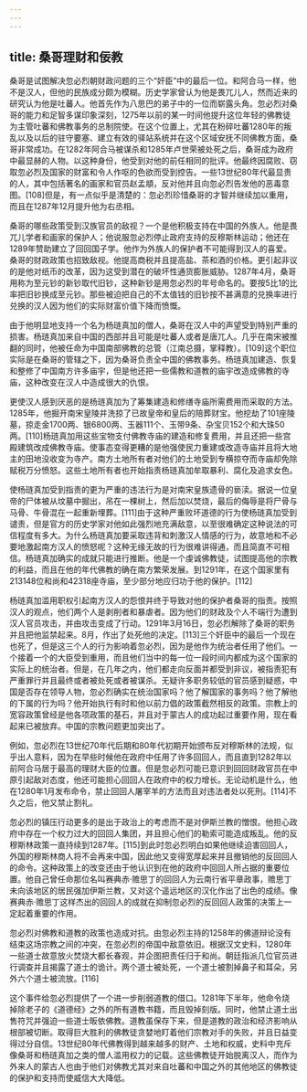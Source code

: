 ```yaml
---
---
---
```

title: 桑哥理财和佞教
---



桑哥是试图解决忽必烈朝财政问题的三个“奸臣”中的最后一位。和阿合马一样，他不是汉人，但他的民族成分颇为模糊。历史学家曾认为他是畏兀儿人，然而近来的研究认为他是吐蕃人。他首先作为八思巴的弟子中的一位而崭露头角。忽必烈对桑哥的能力和足智多谋印象深刻，1275年以前的某一时间他提升这位年轻的佛教徒为主管吐蕃和佛教事务的总制院使。在这个位置上，尤其在粉碎吐蕃1280年的叛乱以及以后的驻守要塞、建立有效的驿站系统并在这个区域安抚不同佛教方面，桑哥非常成功。在1282年阿合马被谋杀和1285年卢世荣被处死之后，桑哥成为政府中最显赫的人物。以这种身份，他受到对他的前任相同的批评。他最终因腐败、窃取忽必烈及国家的财富和令人作呕的色欲而受到控告。一些13世纪80年代最显贵的人，其中包括著名的画家和官员赵孟頫，反对他并且向忽必烈告发他的恶毒意图。[108]但是，有一点似乎是清楚的：忽必烈珍惜桑哥的才智并继续加以重用，而且在1287年12月提升他为右丞相。

桑哥的哪些政策受到汉族官员的敌视？一个是他积极支持在中国的外族人。他是畏兀儿学者和画家的保护人；他说服忽必烈停止政府支持的反穆斯林运动；他还在1289年赞助建立了回回国子学。他作为外族人的保护者不可能得到汉人的喜爱。桑哥的财政政策也招致敌视。他提高商税并且提高盐、茶和酒的价格。更引起非议的是他对纸币的改革，因为这受到潜在的破坏性通货膨胀威胁。1287年4月，桑哥用称为至元钞的新钞取代旧钞，这种新钞是用忽必烈的年号命名的。要按5比1的比率把旧钞换成至元钞。那些被迫把自己的不太值钱的旧钞按不甚满意的兑换率进行兑换的汉人因为他们的实际财富价值下降而愤慨。

由于他明显地支持一个名为杨琏真加的僧人，桑哥在汉人中的声望受到特别严重的损害。杨琏真加来自中国的西部并且可能是吐蕃人或者是唐兀人。几乎在南宋被推翻的同时，他被任命为中国南部佛教的总管（江南总摄，掌释教）。[109]这个职位实际是在桑哥的管辖之下，因为桑哥负责全中国的佛教事务。杨琏真加建造、恢复和整修了中国南方许多庙宇，但是他还把一些儒教和道教的庙宇改造成佛教的寺庙，这种改变在汉人中造成很大的仇恨。

更使汉人感到厌恶的是杨琏真加为了筹集建造和修缮寺庙所需费用而采取的方法。1285年，他掘开南宋皇陵并洗掠了已故皇帝和皇后的陪葬财宝。他挖劫了101座陵墓，掠走金1700两、银6800两、玉器111个、玉带9条、杂宝贝152个和大珠50两。[110]杨琏真加用这些宝物支付佛教寺庙的建造和修复费用，并且还把一些宫殿建筑改成佛教寺庙。使事态变得更糟的是他强使民力重建或改造寺庙并且将大地主的田地没收变为寺产。南方土地所有者对他们的土地受到专横掠夺而寺庙却免除赋税万分愤怒。这些土地所有者也开始指责杨琏真加牟取暴利、腐化及追求女色。

使杨琏真加受到指责的更为严重的违法行为是对南宋皇族遗骨的亵渎。据说一位皇帝的尸体被从坟墓中掘出，吊在一棵树上，然后加以焚烧，最后的侮辱是将尸骨与马骨、牛骨混在一起重新埋葬。[111]由于这种严重败坏道德的行为使杨琏真加受到谴责，但是官方的历史学家对他如此强烈地充满敌意，以至很难确定这种说法的可信程度有多大。为什么杨琏真加要采取违背和刺激汉人情感的行为，故意地和不必要地激起南方汉人的愤怒呢？这种无缘无故的行为很难讲得通，而且简直不可相信。杨琏真加确实的成就只能进行推断。他是一个虔诚佛教徒，试图提高他的宗教的利益，而且在他的年代佛教的确在南方繁荣发展。到1291年，在这个国家里有213148位和尚和42318座寺庙，至少部分地应归功于他的保护。[112]

杨琏真加滥用职权引起南方汉人的怨恨并终于导致对他的保护者桑哥的指责。按照汉人的观点，他们两个人是剥削者和暴虐者。因为他们的财政及个人不端行为遭到汉人官员攻击，并由攻击变成了行动。1291年3月16日，忽必烈解除了桑哥的职务并且把他监禁起来。8月，作出了处死他的决定。[113]三个奸臣中的最后一个现在也死了，但是这三个人的行为影响着忽必烈，因为是他作为统治者任用了他们。一个接着一个的大臣受到重用，而且他们当中的每一位一段时间内都成为这个国家的实际上的统治者。但是，在几年之内，他们都走向反面并都受到非议，被指责犯有严重罪行并且最终或者被处死或者被谋杀。无疑许多职务较低的官员感到疑惑，中国是否存在领导人物，忽必烈确实在统治国家吗？他了解国家的事务吗？他了解他的下属的行为吗？他开始执行有时和他以前力倡的政策截然相反的政策。宗教上的宽容政策曾经是他各项政策的基石，并且对于蒙古人的成功起过重要作用，现在看起来已被放弃。中国的宗教问题更加突出了。

例如，忽必烈在13世纪70年代后期和80年代初期开始颁布反对穆斯林的法规，似乎出人意料，因为在早些时候他在政府中任用了许多回回人，而且直到1282年以前阿合马居于最高的理财大臣的位置。但是忽必烈可能已意识到回回财政官员在中原引起敌对态度，他还可能担心回回人在政府中的权力增长。无论动机是什么，他在1280年1月发布命令，禁止回回人屠宰羊的方法而且对违法者处以死刑。[114]不久之后，他又禁止割礼。

忽必烈的镇压行动更多的是出于政治上的考虑而不是对伊斯兰教的憎恨。他担心政府中存在一个权力过大的回回人集团，并且担心他们的勒索可能造成叛乱。他的反穆斯林政策一直持续到1287年。[115]到此时忽必烈明白如果他继续迫害回回人，外国的穆斯林商人将不会再来中国，因此他又变得宽厚起来并且撤销他的反回回人的命令。这种政策上的改变还由于他认识到在他的政府中回回人所占据的重要位置。他自己曾任命那位名叫赛典赤·赡思丁的回回人为云南行省平章政事，赡思丁未向该地区的居民强加伊斯兰教，又对这个遥远地区的汉化作出了出色的成绩。像赛典赤·赡思丁这样杰出的回回人的成就在抑制忽必烈的反回回人政策的决策上一定起着重要的作用。

忽必烈对佛教和道教的政策也造成对抗。由忽必烈主持的1258年的佛道辩论没有结束这场宗教之间的冲突，在忽必烈的帝国中敌意依旧。根据汉文史料，1280年一些道士故意放火焚烧大都长春观，并企图把责任归于和尚。朝廷指派几位官员进行调查并且揭露了道士的诡计。两个道士被处死，一个道士被割掉鼻子和耳朵，另外六个道士被流放。[116]

这个事件给忽必烈提供了一个进一步削弱道教的借口。1281年下半年，他命令烧掉除老子的《道德经》之外的所有道教书籍，而且毁掉刻版。同时，他禁止道士出售符咒并强迫一些道士昄依佛教。道教虽保存下来，但是道教的政治和经济影响从根部被切断。取得巨大胜利的佛教徒贪婪地盯着他们宗教对手的失败，并且日益变得过分自信。13世纪80年代佛教得到越来越多的财产、土地和权威，史料中充斥像桑哥和杨琏真加之类的僧人滥用权力的记载。这些佛教徒开始脱离汉人，而作为外来人的蒙古人也由于他们对佛教尤其对来自吐蕃和中国之外的其他地区的佛教徒的保护和支持而使威信大大降低。